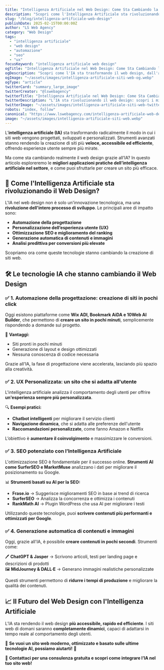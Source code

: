 ```yaml
---
title: "Intelligenza Artificiale nel Web Design: Come Sta Cambiando la Creazione di Siti Web"
description: "Scopri come l'Intelligenza Artificiale sta rivoluzionando il web design, migliorando automazione, personalizzazione e SEO. Strumenti, vantaggi e applicazioni pratiche per il tuo sito."
slug: "/blog/intelligenza-artificiale-web-design"
publishDate: 2025-02-15T00:00:00Z
author: "LS Web Agency"
category: "Web Design"
tags:
  - "intelligenza artificiale"
  - "web design"
  - "automazione"
  - "seo"
  - "ux"
focusKeyword: "intelligenza artificiale web design"
ogTitle: "Intelligenza Artificiale nel Web Design: Come Sta Cambiando la Creazione di Siti Web"
ogDescription: "Scopri come l'IA sta trasformando il web design, dall'automazione alla SEO, e quali strumenti puoi usare per migliorare il tuo sito."
ogImage: "~/assets/images/intelligenza-artificiale-siti-web-og.webp"
ogType: "article"
twitterCard: "summary_large_image"
twitterCreator: "@lswebagency"
twitterTitle: "Intelligenza Artificiale nel Web Design: Come Sta Cambiando i Siti Web"
twitterDescription: "L'IA sta rivoluzionando il web design: scopri i migliori strumenti e strategie per sfruttarla nel tuo sito."
twitterImage: "~/assets/images/intelligenza-artificiale-siti-web-twitter.webp"
robots: "index, follow"
canonical: "https://www.lswebagency.com/intelligenza-artificiale-web-design"
image: "~/assets/images/intelligenza-artificiale-siti-web.webp"
---
```



L’**intelligenza artificiale (IA)** sta trasformando radicalmente il modo in cui i siti web vengono progettati, sviluppati e personalizzati. Strumenti avanzati stanno rendendo la creazione di siti più **veloce, accessibile ed efficiente**, offrendo esperienze utente sempre più mirate.

Ma come sta cambiando realmente il web design grazie all’IA? In questo articolo esploreremo le **migliori applicazioni pratiche dell’intelligenza artificiale nel settore**, e come puoi sfruttarle per creare un sito più efficace.

## 📌 Come l'Intelligenza Artificiale sta rivoluzionando il Web Design?

L'IA nel web design non è solo un'innovazione tecnologica, ma una **rivoluzione dell'intero processo di sviluppo**. Le principali aree di impatto sono:

- **Automazione della progettazione**  
- **Personalizzazione dell’esperienza utente (UX)**  
- **Ottimizzazione SEO e miglioramento del ranking**  
- **Generazione automatica di contenuti e immagini**  
- **Analisi predittiva per conversioni più elevate**  

Scopriamo ora come queste tecnologie stanno cambiando la creazione di siti web.

## 🛠 Le tecnologie IA che stanno cambiando il Web Design

### ✅ **1. Automazione della progettazione: creazione di siti in pochi click**
Oggi esistono piattaforme come **Wix ADI, Bookmark AiDA e 10Web AI Builder**, che permettono di **creare un sito in pochi minuti**, semplicemente rispondendo a domande sul progetto.

🔹 **Vantaggi:**  
- Siti pronti in pochi minuti  
- Generazione di layout e design ottimizzati  
- Nessuna conoscenza di codice necessaria  

Grazie all'IA, la fase di progettazione viene accelerata, lasciando più spazio alla creatività.

### ✅ **2. UX Personalizzata: un sito che si adatta all'utente**
L'intelligenza artificiale analizza il comportamento degli utenti per offrire **un'esperienza sempre più personalizzata**.

🔍 **Esempi pratici:**  
- **Chatbot intelligenti** per migliorare il servizio clienti  
- **Navigazione dinamica**, che si adatta alle preferenze dell'utente  
- **Raccomandazioni personalizzate**, come fanno Amazon e Netflix  

L’obiettivo è **aumentare il coinvolgimento** e massimizzare le conversioni.

### ✅ **3. SEO potenziato con l’Intelligenza Artificiale**
L'ottimizzazione SEO è fondamentale per il successo online. **Strumenti AI come SurferSEO e MarketMuse** analizzano i dati per migliorare il posizionamento su Google.

📊 **Strumenti basati su AI per la SEO:**  
- **Frase.io** → Suggerisce miglioramenti SEO in base ai trend di ricerca  
- **SurferSEO** → Analizza la concorrenza e ottimizza i contenuti  
- **RankMath AI** → Plugin WordPress che usa AI per migliorare i testi  

Utilizzando queste tecnologie, puoi **scrivere contenuti più performanti e ottimizzati per Google**.

### ✅ **4. Generazione automatica di contenuti e immagini**
Oggi, grazie all'IA, è possibile **creare contenuti in pochi secondi**. Strumenti come:

🖊 **ChatGPT & Jasper** → Scrivono articoli, testi per landing page e descrizioni di prodotti  
🖼 **MidJourney & DALL·E** → Generano immagini realistiche personalizzate  

Questi strumenti permettono di **ridurre i tempi di produzione** e migliorare la qualità dei contenuti.

## 📈 Il Futuro del Web Design con l'Intelligenza Artificiale

L’IA sta rendendo il web design **più accessibile, rapido ed efficiente**. I siti web di domani saranno **completamente dinamici**, capaci di adattarsi in tempo reale al comportamento degli utenti.

🌟 **Se vuoi un sito web moderno, ottimizzato e basato sulle ultime tecnologie AI, possiamo aiutarti!** 🌟

📌 **Contattaci per una consulenza gratuita e scopri come integrare l’IA nel tuo sito web!**
